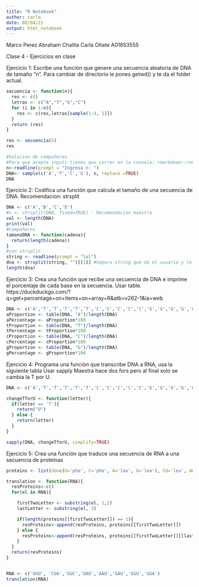 ```yaml
---
title: "R Notebook"
author: carla
date: 08/04/21
output: html_notebook
---
```

Marco Perez
Abraham Chalita
Carla Oñate A01653555

Clase 4 - Ejercicios en clase

Ejercicio 1: Escribe una función que genere una secuencia aleatoria de DNA de tamaño “n”.
Para cambiar de directorio le pones getwd() y te da el folder actual.
```r
secuencia <- function(n){
  res <- c()
  letras <- c("A","T","G","C")
  for (i in 1:n){
    res <- c(res,letras[sample(1:4, 1)])
  }
  return (res)
}

res <- secuencia(5)
res

#Solucion de compañeros
#Para que acepte inputs tienes que correr en la consola: rmarkdown::render("GenomasAct.Rmd", params = "ask")
n<-readline(prompt = "Ingresa n: ")
DNA<- sample(c('A','T','C','G'), n, replace =TRUE)
DNA
```


Ejercicio 2: Codifica una función que calcula el tamaño de una secuencia de DNA.
Recomendacion: strsplit
```r
DNA <- c('A','B','C','D')
#n <- strsplit(DNA, fixed=TRUE) - Recomendacion maestra
val <- length(DNA)
print(val)
#Compañeros
tamanoDNA <- function(cadena){
  return(length(cadena))
}
#con strsplit
string <- readline(prompt = "lol")
dna <- strsplit(string, "")[[1]] #Separa string que da el usuario y lo separa en vector. Regresa lista.
length(dna)
````
Ejercicio 3: Crea una función que recibe una secuencia de DNA e imprime el porcentaje de cada base en la secuencia.
Usar table.
https://duckduckgo.com/?q=get+percentage+on+items+on+array+R&atb=v262-1&ia=web
```r
DNA <- c('A','T','T','T','T','T','C','C','C','C','C','G','G','G','G','G')
aProportion <- table(DNA, "A")/length(DNA)
aPercentage <- aProportion*100
tProportion <- table(DNA, "T")/length(DNA)
tPercentage <- tProportion*100
cProportion <- table(DNA, "C")/length(DNA)
cPercentage <- cProportion*100
gProportion <- table(DNA, "G")/length(DNA)
gPercentage <- gProportion*100

```

Ejercicio 4: Programa una función que transcribe DNA a RNA, usa la siguiente tabla
Usar sapply
Maestra hace dos fors pero al final solo se cambia la T por U.
```r
DNA <- c('A','T','T','T','T','T','C','C','C','C','C','G','G','G','G','G')

changeTforU <- function(letter){
  if(letter == 'T'){
    return("U")
  } else {
    return(letter)
  }
}

sapply(DNA, changeTforU, simplify=TRUE)
```


Ejercicio 5: Crea una función que traduce una secuencia de RNA a una secuencia de proteínas
```r

proteins <- list(UU=c(U='phe', C='phe', A='leu', G='leu'), CU='leu', AU=c(A='ile', C='ile', U='ile', G='met'), GU='Val', UC='ser', CU='pro', AC='thr', GC='ala', UA=c(U='tyr', C='tyr', A='stop', G='stop'), CA=c(U='his', C='his', A='gin', G='gin'), AA=c(U='asn', C='asn', A='lys', G='lys'), GA=c(U='asp', C='asp', A='glu', G='glu'), UG=c(U='cys', C='cys', G='trp', A='stop'), CG='arg', AG=c(U='ser', C='ser', A='arg', G='arg'), GG='gly')

translation <- function(RNA){
  resProteins<-c()
  for(el in RNA){

    firstTwoLetter <- substring(el, 1,2)
    lastLetter <- substring(el, 3)

    if(length(proteins[[firstTwoLetter]]) == 1){
      resProteins<-append(resProteins, proteins[[firstTwoLetter]])
    } else {
      resProteins<-append(resProteins, proteins[[firstTwoLetter]][[lastLetter]])
    }
  }
  return(resProteins)
}


RNA <- c('UUU', 'CUA','GUC','UAU','AAU','GAU','GGU','UGA')
translation(RNA)
```

